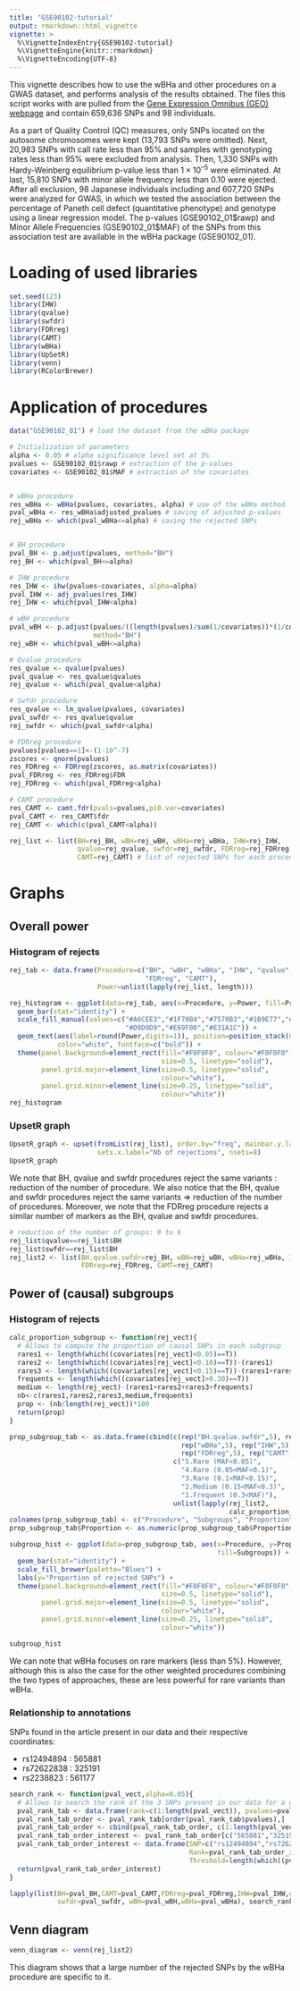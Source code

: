 ```yaml
---
title: "GSE90102-tutorial"
output: rmarkdown::html_vignette
vignette: >
  %\VignetteIndexEntry{GSE90102-tutorial}
  %\VignetteEngine{knitr::rmarkdown}
  %\VignetteEncoding{UTF-8}
---
```


This vignette describes how to use the wBHa and other procedures on a GWAS dataset, and performs analysis of the results obtained. The files this script works with are pulled from the [Gene Expression Omnibus (GEO) webpage](https://www.ncbi.nlm.nih.gov/geo/query/acc.cgi?acc=GSE90102) and contain 659,636 SNPs and 98 individuals. 

As a part of Quality Control (QC) measures, only SNPs located on the autosome chromosomes were kept (13,793  SNPs were omitted). Next, 20,983 SNPs with call rate less than 95% and samples with genotyping rates less than 95% were excluded from analysis. Then, 1,330 SNPs with Hardy-Weinberg equilibrium p-value less than $1 \times 10^{–5}$ were eliminated. At last, 15,810 SNPs with minor allele frequency less than 0.10 were ejected. After all exclusion, 98 Japanese individuals including and 607,720 SNPs were analyzed for GWAS, in which we tested the association between the percentage of Paneth cell defect (quantitative phenotype) and genotype using a linear regression model. The p-values (GSE90102_01\$rawp) and Minor Allele Frequencies (GSE90102_01\$MAF) of the SNPs from this association test are available in the wBHa package (GSE90102_01).

# Loading of used libraries
```r
set.seed(123)
library(IHW)
library(qvalue)
library(swfdr)
library(FDRreg)
library(CAMT)
library(wBHa)
library(UpSetR)
library(venn)
library(RColorBrewer)
```

# Application of procedures 
```r
data("GSE90102_01") # load the dataset from the wBHa package

# Initialization of parameters
alpha <- 0.05 # alpha significance level set at 5%
pvalues <- GSE90102_01$rawp # extraction of the p-values
covariates <- GSE90102_01$MAF # extraction of the covariates


# wBHa procedure
res_wBHa <- wBHa(pvalues, covariates, alpha) # use of the wBHa method 
pval_wBHa <- res_wBHa$adjusted_pvalues # saving of adjusted p-values
rej_wBHa <- which(pval_wBHa<=alpha) # saving the rejected SNPs


# BH procedure 
pval_BH <- p.adjust(pvalues, method="BH")
rej_BH <- which(pval_BH<=alpha)

# IHW procedure
res_IHW <- ihw(pvalues~covariates, alpha=alpha)
pval_IHW <- adj_pvalues(res_IHW)
rej_IHW <- which(pval_IHW<alpha)

# wBH procedure
pval_wBH <- p.adjust(pvalues/((length(pvalues)/sum(1/covariates))*(1/covariates)),
                     method="BH") 
rej_wBH <- which(pval_wBH<=alpha)

# Qvalue procedure
res_qvalue <- qvalue(pvalues) 
pval_qvalue <- res_qvalue$qvalues
rej_qvalue <- which(pval_qvalue<alpha)

# Swfdr procedure
res_qvalue <- lm_qvalue(pvalues, covariates) 
pval_swfdr <- res_qvalue$qvalue
rej_swfdr <- which(pval_swfdr<alpha)

# FDRreg procedure
pvalues[pvalues==1]<-(1-10^-7) 
zscores <- qnorm(pvalues)
res_FDRreg <- FDRreg(zscores, as.matrix(covariates))
pval_FDRreg <- res_FDRreg$FDR
rej_FDRreg <- which(pval_FDRreg<alpha)

# CAMT procedure
res_CAMT <- camt.fdr(pvals=pvalues,pi0.var=covariates)
pval_CAMT <- res_CAMT$fdr
rej_CAMT <- which(c(pval_CAMT<alpha))

rej_list <- list(BH=rej_BH, wBH=rej_wBH, wBHa=rej_wBHa, IHW=rej_IHW, 
                 qvalue=rej_qvalue, swfdr=rej_swfdr, FDRreg=rej_FDRreg, 
                 CAMT=rej_CAMT) # list of rejected SNPs for each procedure
```

# Graphs
## Overall power
### Histogram of rejects
```r
rej_tab <- data.frame(Procedure=c("BH", "wBH", "wBHa", "IHW", "qvalue", "swfdr",
                                  "FDRreg", "CAMT"), 
                      Power=unlist(lapply(rej_list, length)))

rej_histogram <- ggplot(data=rej_tab, aes(x=Procedure, y=Power, fill=Procedure)) + 
  geom_bar(stat="identity") + 
  scale_fill_manual(values=c("#A6CEE3","#1F78B4","#7570B3","#1B9E77","#DADAEB",
                             "#D9D9D9","#E69F00","#E31A1C")) + 
  geom_text(aes(label=round(Power,digits=1)), position=position_stack(0.5),
            color="white", fontface=c("bold")) + 
  theme(panel.background=element_rect(fill="#F0F0F0", colour="#F0F0F0", 
                                      size=0.5, linetype="solid"), 
        panel.grid.major=element_line(size=0.5, linetype="solid", 
                                      colour="white"), 
        panel.grid.minor=element_line(size=0.25, linetype="solid", 
                                      colour="white"))
rej_histogram
```

### UpsetR graph
```r
UpsetR_graph <- upset(fromList(rej_list), order.by="freq", mainbar.y.label="SNP",
                      sets.x.label="Nb of rejections", nsets=8)
UpsetR_graph
```

We note that BH, qvalue and swfdr procedures reject the same variants : reduction of the number of procedure. We also notice that the BH, qvalue and swfdr procedures reject the same variants $\Rightarrow$ reduction of the number of procedures. Moreover, we note that the FDRreg procedure rejects a similar number of markers as the BH, qvalue and swfdr procedures. 

```r
# reduction of the number of groups: 8 to 6
rej_list$qvalue==rej_list$BH
rej_list$swfdr==rej_list$BH
rej_list2 <- list(BH.qvalue.swfdr=rej_BH, wBH=rej_wBH, wBHa=rej_wBHa, IHW=rej_IHW,
                  FDRreg=rej_FDRreg, CAMT=rej_CAMT)
```


## Power of (causal) subgroups

### Histogram of rejects

```r
calc_proportion_subgroup <- function(rej_vect){
  # Allows to compute the proportion of causal SNPs in each subgroup
  rares1 <- length(which((covariates[rej_vect]<0.05)==T))
  rares2 <- length(which((covariates[rej_vect]<0.10)==T))-(rares1)
  rares3 <- length(which((covariates[rej_vect]<0.15)==T))-(rares1+rares2)
  frequents <- length(which((covariates[rej_vect]>0.30)==T))
  medium <- length(rej_vect)-(rares1+rares2+rares3+frequents)
  nb<-c(rares1,rares2,rares3,medium,frequents)
  prop <- (nb/length(rej_vect))*100
  return(prop)
}

prop_subgroup_tab <- as.data.frame(cbind(c(rep("BH.qvalue.swfdr",5), rep("wBH",5),
                                           rep("wBHa",5), rep("IHW",5), 
                                           rep("FDRreg",5), rep("CAMT",5)),
                                         c("5.Rare (MAF<0.05)", 
                                           "4.Rare (0.05<MAF<0.1)",
                                           "3.Rare (0.1<MAF<0.15)", 
                                           "2.Medium (0.15<MAF<0.3)", 
                                           "1.Frequent (0.3<MAF)"),
                                         unlist(lapply(rej_list2,
                                                       calc_proportion_subgroup))))
colnames(prop_subgroup_tab) <- c("Procedure", "Subgroups", "Proportion")
prop_subgroup_tab$Proportion <- as.numeric(prop_subgroup_tab$Proportion)

subgroup_hist <- ggplot(data=prop_subgroup_tab, aes(x=Procedure, y=Proportion,
                                                    fill=Subgroups)) +
  geom_bar(stat="identity") + 
  scale_fill_brewer(palette="Blues") +
  labs(y="Proportion of rejected SNPs") +
  theme(panel.background=element_rect(fill="#F0F0F0", colour="#F0F0F0", 
                                      size=0.5, linetype="solid"), 
        panel.grid.major=element_line(size=0.5, linetype="solid", 
                                      colour="white"), 
        panel.grid.minor=element_line(size=0.25, linetype="solid", 
                                      colour="white"))

subgroup_hist
```
We can note that wBHa focuses on rare markers (less than 5%). However, although this is also the case for the other weighted procedures combining the two types of approaches, these are less powerful for rare variants than wBHa.

### Relationship to annotations 

SNPs found in the article present in our data and their respective coordinates: 
  
  * rs12494894 : 565881
* rs72622838 : 325191
* rs2238823 : 561177

```r
search_rank <- function(pval_vect,alpha=0.05){
  # Allows to search the rank of the 3 SNPs present in our data for a given procedure
  pval_rank_tab <- data.frame(rank=c(1:length(pval_vect)), pvalues=pval_vect)
  pval_rank_tab_order <- pval_rank_tab[order(pval_rank_tab$pvalues),]
  pval_rank_tab_order <- cbind(pval_rank_tab_order, c(1:length(pval_vect)))
  pval_rank_tab_order_interest <- pval_rank_tab_order[c("565881","325191","561177"),] 
  pval_rank_tab_order_interest <- data.frame(SNP=c("rs12494894","rs72622838","rs2238823"), 
                                             Rank=pval_rank_tab_order_interest[,3], 
                                             Threshold=length(which((pval_vect<alpha))))
  return(pval_rank_tab_order_interest)
}

lapply(list(BH=pval_BH,CAMT=pval_CAMT,FDRreg=pval_FDRreg,IHW=pval_IHW,qvalue=pval_qvalue,
            swfdr=pval_swfdr, wBH=pval_wBH,wBHa=pval_wBHa), search_rank)
```


## Venn diagram
```r
venn_diagram <- venn(rej_list2)
```
This diagram shows that a large number of the rejected SNPs by the wBHa procedure are specific to it.
